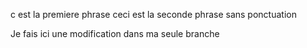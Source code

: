 c est la premiere phrase ceci est la seconde phrase sans ponctuation

Je fais ici une modification dans ma seule branche
